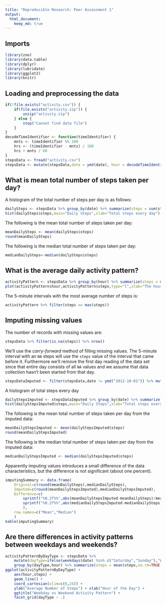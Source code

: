 ```yaml
---
title: "Reproducible Research: Peer Assessment 1"
output: 
  html_document:
    keep_md: true
---
```


## Imports

```r
library(zoo)
library(data.table)
library(dplyr)
library(lubridate)
library(ggplot2)
library(knitr)
```

## Loading and preprocessing the data

```r
if(!file.exists("activity.csv")) {
    if(file.exists("activity.zip")) {
        unzip("activity.zip")
    } else {
        stop("Cannot find data file")
    }
}
decodeTimeIdentifier <- function(timeIdentifier) {
    mnts <- timeIdentifier %% 100
    hrs <- (timeIdentifier - mnts) / 100
    hrs + mnts / 60
}
stepsData <- fread("activity.csv")    
stepsData <- mutate(stepsData,date = ymd(date), hour = decodeTimeIdentifier(interval),timestamp = date + hour * 3600)
```


## What is mean total number of steps taken per day?

A histogram of the total number of steps per day is as follows:

```r
dailySteps <- stepsData %>% group_by(date) %>% summarize(steps = sum(steps,na.rm=TRUE))
hist(dailySteps$steps,main="Daily Steps",xlab="Total steps every day")
```

The following is the mean total number of steps taken per day:

```r
meanDailySteps <- mean(dailySteps$steps)
round(meanDailySteps)
```

The following is the median total number of steps taken per day:

```r
medianDailySteps<-median(dailySteps$steps)
```


## What is the average daily activity pattern?

```r
activityPattern <- stepsData %>% group_by(hour) %>% summarize(steps = mean(steps,na.rm=TRUE))
plot(activityPattern$hour,activityPattern$steps,type="l",xlab="The hour of the day",ylab="Steps",main="Daily Activity Pattern")
```

The 5-minute intervals with the most average number of steps is:

```r
activityPattern %>% filter(steps == max(steps))
```

## Imputing missing values

The number of records with missing values are:

```r
stepsData %>% filter(is.na(steps)) %>% nrow()
```

We'll use the *carry-forward* method of filling missing values. The 5-minute interval with an `NA` steps will use the `steps` value of the interval that came before it. Furthermore we'll remove the first day reading of the data set since that entire day consists of all `NA` values and we assume that data collection hasn't been started from that day.

```r
stepsDataImputed <- filter(stepsData,date != ymd("2012-10-01")) %>% mutate(steps=na.locf(steps))
```


A histogram of total steps every day

```r
dailyStepsImputed <- stepsDataImputed %>% group_by(date) %>% summarize(steps = sum(steps,na.rm=TRUE))
hist(dailyStepsImputed$steps,main="Daily Steps",xlab="Total steps every day (imputed)")
```

The following is the mean total number of steps taken per day from the imputed data:

```r
meanDailyStepsImputed <- mean(dailyStepsImputed$steps)
round(meanDailyStepsImputed)
```

The following is the median total number of steps taken per day from the imputed data:

```r
medianDailyStepsImputed <- median(dailyStepsImputed$steps)
```

Apparently imputing values introduces a small difference of the data characteristics, but the difference is not significant (about one percent).

```r
imputingSummary <- data.frame(
    Original=c(round(meanDailySteps),medianDailySteps),
    Imputed=c(round(meanDailyStepsImputed),medianDailyStepsImputed),
    Difference=c(
        sprintf("%0.2f%%",abs(meanDailyStepsImputed-meanDailySteps)/meanDailySteps*100),
        sprintf("%0.2f%%",abs(medianDailyStepsImputed-medianDailySteps)/medianDailySteps*100)
        ),
    row.names=c("Mean","Median")
    )
kable(imputingSummary)
```


## Are there differences in activity patterns between weekdays and weekends?

```r
activityPatternByDayType <- stepsData %>% 
    mutate(dayType=ifelse(weekdays(date) %in% c("Saturday","Sunday"),"Weekend","Weekday")) %>% 
    group_by(dayType,hour) %>% summarize(steps = mean(steps,na.rm=TRUE))
ggplot(activityPatternByDayType) + 
    aes(hour,steps) + 
    geom_line() +
    coord_cartesian(xlim=c(0,24)) +
    ylab("Average Number of Steps") + xlab("Hour of the Day") + 
    ggtitle("Weekday vs Weekend Activity Pattern") +
    facet_grid(dayType ~ .)
    
```

